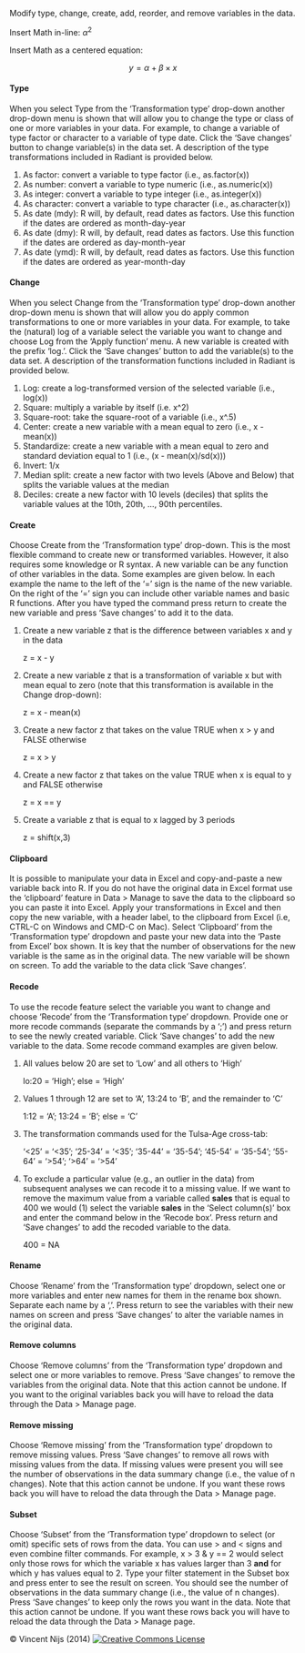 Modify type, change, create, add, reorder, and remove variables in the data.

Insert Math in-line: $\alpha^2$

Insert Math as a centered equation:

$$y = \alpha + \beta \times x$$

#### Type

When you select Type from the 'Transformation type' drop-down another drop-down menu is shown that will allow you to change the type or class of one or more variables in your data. For example, to change a variable of type factor or character to a variable of type date. Click the 'Save changes' button to change variable(s) in the data set. A description of the type transformations included in Radiant is provided below.

1. As factor: convert a variable to type factor (i.e., as.factor(x))
2. As number: convert a variable to type numeric (i.e., as.numeric(x))
3. As integer: convert a variable to type integer (i.e., as.integer(x))
4. As character: convert a variable to type character (i.e., as.character(x))
5. As date (mdy): R will, by default, read dates as factors. Use this function if the dates are ordered as month-day-year
6. As date (dmy): R will, by default, read dates as factors. Use this function if the dates are ordered as day-month-year
7. As date (ymd): R will, by default, read dates as factors. Use this function if the dates are ordered as year-month-day

#### Change

When you select Change from the 'Transformation type' drop-down another drop-down menu is shown that will allow you do apply common transformations to one or more variables in your data. For example, to take the (natural) log of a variable select the variable you want to change and choose Log from the 'Apply function' menu. A new variable is created with the prefix 'log.'. Click the 'Save changes' button to add the variable(s) to the data set. A description of the transformation functions included in Radiant is provided below.

1. Log: create a log-transformed version of the selected variable (i.e., log(x))
2. Square: multiply a variable by itself (i.e. x^2) 
3. Square-root: take the square-root of a variable (i.e., x^.5)
4. Center: create a new variable with a mean equal to zero (i.e., x - mean(x))
5. Standardize: create a new variable with a mean equal to zero and standard deviation equal to 1 (i.e., (x - mean(x)/sd(x)))
6. Invert: 1/x
7. Median split: create a new factor with two levels (Above and Below) that splits the variable values at the median
8. Deciles: create a new factor with 10 levels (deciles) that splits the variable values at the 10th, 20th, ..., 90th percentiles.

#### Create

Choose Create from the 'Transformation type' drop-down. This is the most flexible command to create new or transformed variables. However, it also requires some knowledge or R syntax. A new variable can be any function of other variables in the data. Some examples are given below. In each example the name to the left of the '=' sign is the name of the new variable. On the right of the '=' sign you can include other variable names and basic R functions. After you have typed the command press return to create the new variable and press 'Save changes' to add it to the data.

1. Create a new variable z that is the difference between variables x and y in the data

	z = x - y

2. Create a new variable z that is a transformation of variable x but with mean equal to zero (note that this transformation is available in the Change drop-down):

	z = x - mean(x)

3. Create a new factor z that takes on the value TRUE when x > y and FALSE otherwise

	z = x > y

4. Create a new factor z that takes on the value TRUE when x is equal to y and FALSE otherwise

	z = x == y

5. Create a variable z that is equal to x lagged by 3 periods

	z = shift(x,3)

#### Clipboard

It is possible to manipulate your data in Excel and copy-and-paste a new variable back into R. If you do not have the original data in Excel format use the 'clipboard' feature in Data > Manage to save the data to the clipboard so you can paste it into Excel. Apply your transformations in Excel and then copy the new variable, with a header label, to the clipboard from Excel (i.e, CTRL-C on Windows and CMD-C on Mac). Select 'Clipboard' from the 'Transformation type' dropdown and paste your new data into the 'Paste from Excel' box shown. It is key that the number of observations for the new variable is the same as in the original data. The new variable will be  shown on screen. To add the variable to the data click 'Save changes'.

#### Recode

To use the recode feature select the variable you want to change and choose 'Recode' from the 'Transformation type' dropdown. Provide one or more recode commands (separate the commands by a ';') and press return to see the newly created variable. Click 'Save changes' to add the new variable to the data. Some recode command examples are given below.

1. All values below 20 are set to 'Low' and all others to 'High'

	lo:20 = 'High'; else = 'High'

2. Values 1 through 12 are set to 'A', 13:24 to 'B', and the remainder to 'C'

	1:12 = 'A'; 13:24 = 'B'; else = 'C'

3.	The transformation commands used for the Tulsa-Age cross-tab:

	'<25' = '<35'; '25-34' = '<35'; '35-44' = '35-54'; '45-54' = '35-54'; '55-64' = '>54'; '>64' = '>54'

4. To exclude a particular value (e.g., an outlier in the data) from subsequent analyses we can recode it to a missing value. If we want to remove the maximum value from a variable called __sales__ that is equal to 400 we would (1) select the variable __sales__ in the 'Select column(s)' box and enter the command below in the 'Recode box'. Press return and 'Save changes' to add the recoded variable to the data. 

	400 = NA

#### Rename

Choose 'Rename' from the 'Transformation type' dropdown, select one or more variables and enter new names for them in the rename box shown. Separate each name by a ','. Press return to see the variables with their new names on screen and  press 'Save changes' to alter the variable names in the original data.

#### Remove columns

Choose 'Remove columns' from the 'Transformation type' dropdown and select one or more variables to remove. Press 'Save changes' to remove the variables from the original data. Note that this action cannot be undone. If you want to the original variables back you will have to reload the data through the Data > Manage page.

#### Remove missing

Choose 'Remove missing' from the 'Transformation type' dropdown to remove missing values. Press 'Save changes' to remove all rows with missing values from the data. If missing values were present you will see the number of observations in the data summary change (i.e., the value of n changes). Note that this action cannot be undone. If you want these rows back you will have to reload the data through the Data > Manage page.

#### Subset

Choose 'Subset' from the 'Transformation type' dropdown to select (or omit) specific sets of rows from the data. You can use > and < signs and even combine filter commands. For example, x > 3 & y == 2 would select only those rows for which the variable x has values larger than 3 __and__ for which y has values equal to 2. Type your filter statement in the Subset box and press enter to see the result on screen. You should see the number of observations in the data summary change (i.e., the value of n changes). Press 'Save changes' to keep only the rows you want in the data. Note that this action cannot be undone. If you want these rows back you will have to reload the data through the Data > Manage page.

&copy; Vincent Nijs (2014) <a rel="license" href="http://creativecommons.org/licenses/by-nc-sa/4.0/" target="_blank"><img alt="Creative Commons License" style="border-width:0" src="http://i.creativecommons.org/l/by-nc-sa/4.0/80x15.png" /></a>
